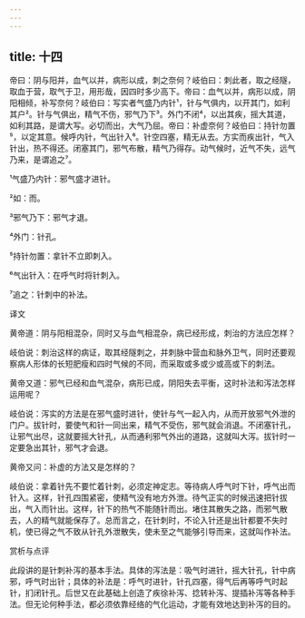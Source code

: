 ```yaml
---
---
---
```

title: 十四
---




帝曰：阴与阳并，血气以并，病形以成，刺之奈何？岐伯曰：刺此者，取之经隧，取血于营，取气于卫，用形哉，因四时多少高下。帝曰：血气以并，病形以成，阴阳相倾，补写奈何？岐伯曰：写实者气盛乃内针¹，针与气俱内，以开其门，如利其户²。针与气俱出，精气不伤，邪气乃下³。外门不闭⁴，以出其疾，摇大其道，如利其路，是谓大写。必切而出，大气乃屈。帝曰：补虚奈何？岐伯曰：持针勿置⁵，以定其意。候呼内针，气出针入⁶。针空四塞，精无从去。方实而疾出针，气入针出，热不得还。闭塞其门，邪气布散，精气乃得存。动气候时，近气不失，远气乃来，是谓追之⁷。

¹气盛乃内针：邪气盛才进针。

²如：而。

³邪气乃下：邪气才退。

⁴外门：针孔。

⁵持针勿置：拿针不立即刺入。

⁶气出针入：在呼气时将针刺入。

⁷追之：针刺中的补法。

译文

黄帝道：阴与阳相混杂，同时又与血气相混杂，病已经形成，刺治的方法应怎样？

岐伯说：刺治这样的病证，取其经隧刺之，并刺脉中营血和脉外卫气，同时还要观察病人形体的长短肥瘦和四时气候的不同，而采取或多或少或高或下的刺法。

黄帝又道：邪气已经和血气混杂，病形已成，阴阳失去平衡，这时补法和泻法怎样运用呢？

岐伯说：泻实的方法是在邪气盛时进针，使针与气一起入内，从而开放邪气外泄的门户。拔针时，要使气和针一同出来，精气不受伤，邪气就会消退。不闭塞针孔，让邪气出尽，这就要摇大针孔，从而通利邪气外出的道路，这就叫大泻。拔针时一定要急出其针，邪气才会退。

黄帝又问：补虚的方法又是怎样的？

岐伯说：拿着针先不要忙着针刺，必须定神定志。等待病人呼气时下针，呼气出而针入。这样，针孔四围紧密，使精气没有地方外泄。待气正实的时候迅速把针拔出，气入而针出。这样，针下的热气不能随针而出。堵住其散失之路，而邪气散去，人的精气就能保存了。总而言之，在针刺时，不论入针还是出针都要不失时机，使已得之气不致从针孔外泄散失，使未至之气能够引导而来，这就叫作补法。

赏析与点评

此段讲的是针刺补泻的基本手法。具体的泻法是：吸气时进针，摇大针孔，针中病邪，呼气时出针；具体的补法是：呼气时进针，针孔四塞，得气后再等呼气时起针，扪闭针孔。后世又在此基础上创造了疾徐补泻、捻转补泻、提插补泻等各种手法。但无论何种手法，都必须依靠经络的气化运动，才能有效地达到补泻的目的。